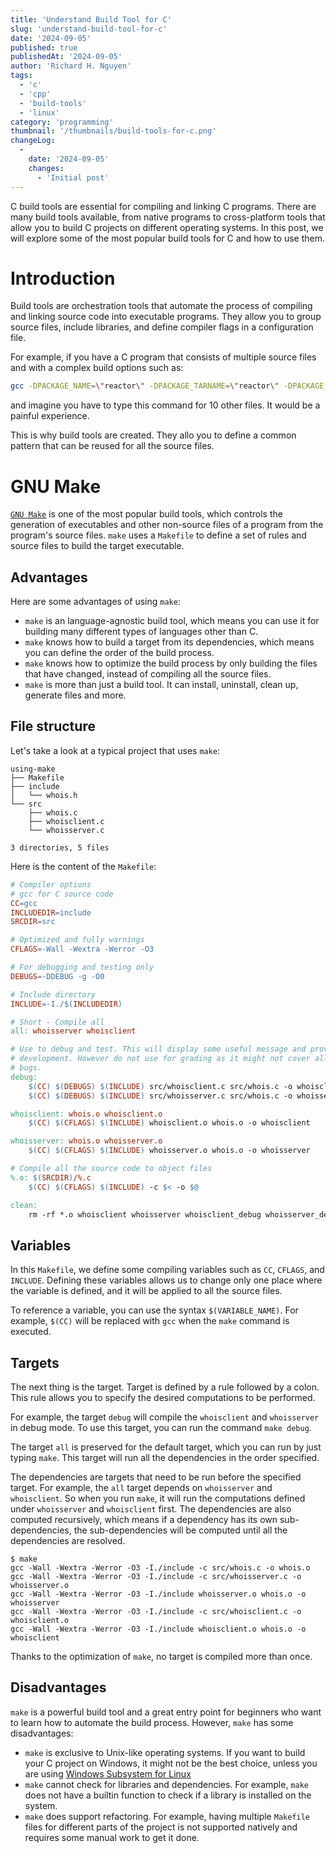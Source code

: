 ```yaml
---
title: 'Understand Build Tool for C'
slug: 'understand-build-tool-for-c'
date: '2024-09-05'
published: true
publishedAt: '2024-09-05'
author: 'Richard H. Nguyen'
tags:
  - 'c'
  - 'cpp'
  - 'build-tools'
  - 'linux'
category: 'programming'
thumbnail: '/thumbnails/build-tools-for-c.png'
changeLog:
  -
    date: '2024-09-05'
    changes:
      - 'Initial post'
---
```


C build tools are essential for compiling and linking C programs. There are many
build tools available, from native programs to cross-platform tools that allow
you to build C projects on different operating systems. In this post, we will
explore some of the most popular build tools for C and how to use them.

# Introduction

Build tools are orchestration tools that automate the process of compiling and
linking source code into executable programs. They allow you to group source
files, include libraries, and define compiler flags in a configuration file.

For example, if you have a C program that consists of multiple source files and
with a complex build options such as:

```sh
gcc -DPACKAGE_NAME=\"reactor\" -DPACKAGE_TARNAME=\"reactor\" -DPACKAGE_VERSION=\"0.0.1\" -DPACKAGE_STRING=\"reactor\ 0.0.1\" -DPACKAGE_BUGREPORT=\"\" -DPACKAGE_URL=\"\" -DPACKAGE=\"reactor\" -DVERSION=\"0.0.1\" -DHAVE_STDIO_H=1 -DHAVE_STDLIB_H=1 -DHAVE_STRING_H=1 -DHAVE_INTTYPES_H=1 -DHAVE_STDINT_H=1 -DHAVE_STRINGS_H=1 -DHAVE_SYS_STAT_H=1 -DHAVE_SYS_TYPES_H=1 -DHAVE_UNISTD_H=1 -DSTDC_HEADERS=1 -I.    -I../include -Wall -Wextra -Werror -pedantic -std=c11 -fPIC -O3  -g -O2 -MT librx_la-rx_request.lo -MD -MP -MF .deps/librx_la-rx_request.Tpo -c -o librx_la-rx_request.lo `test -f 'rx_request.c' || echo './'`rx_request.c
```

and imagine you have to type this command for 10 other files. It would be a
painful experience.

This is why build tools are created. They allo you to define a common pattern
that can be reused for all the source files.

# GNU Make

[`GNU Make`](https://www.gnu.org/software/make/) is one of the most popular
build tools, which controls the generation of executables and other non-source
files of a program from the program's source files. `make` uses a `Makefile` to
define a set of rules and source files to build the target executable.

## Advantages

Here are some advantages of using `make`:

- `make` is an language-agnostic build tool, which means you can use it for
building many different types of languages other than C.
- `make` knows how to build a target from its dependencies, which means you can
define the order of the build process.
- `make` knows how to optimize the build process by only building the files that
have changed, instead of compiling all the source files.
- `make` is more than just a build tool. It can install, uninstall, clean up,
generate files and more.

## File structure

Let's take a look at a typical project that uses `make`:

```ansi disableCopyButton
using-make
├── Makefile
├── include
│   └── whois.h
└── src
    ├── whois.c
    ├── whoisclient.c
    └── whoisserver.c

3 directories, 5 files
```

Here is the content of the `Makefile`:

```makefile
# Compiler options
# gcc for C source code
CC=gcc
INCLUDEDIR=include
SRCDIR=src

# Optimized and fully warnings
CFLAGS=-Wall -Wextra -Werror -O3

# For debugging and testing only
DEBUGS=-DDEBUG -g -O0

# Include directory
INCLUDE=-I./$(INCLUDEDIR)

# Short - Compile all
all: whoisserver whoisclient

# Use to debug and test. This will display some useful message and provide quick
# development. However do not use for grading as it might not cover all hidden
# bugs.
debug:
	$(CC) $(DEBUGS) $(INCLUDE) src/whoisclient.c src/whois.c -o whoisclient_debug
	$(CC) $(DEBUGS) $(INCLUDE) src/whoisserver.c src/whois.c -o whoisserver_debug

whoisclient: whois.o whoisclient.o
	$(CC) $(CFLAGS) $(INCLUDE) whoisclient.o whois.o -o whoisclient

whoisserver: whois.o whoisserver.o
	$(CC) $(CFLAGS) $(INCLUDE) whoisserver.o whois.o -o whoisserver

# Compile all the source code to object files
%.o: $(SRCDIR)/%.c
	$(CC) $(CFLAGS) $(INCLUDE) -c $< -o $@

clean:
	rm -rf *.o whoisclient whoisserver whoisclient_debug whoisserver_debug
```

## Variables

In this `Makefile`, we define some compiling variables such as `CC`, `CFLAGS`,
and `INCLUDE`. Defining these variables allows us to change only one place where
the variable is defined, and it will be applied to all the source files.

To reference a variable, you can use the syntax `$(VARIABLE_NAME)`. For example,
`$(CC)` will be replaced with `gcc` when the `make` command is executed.

## Targets

The next thing is the target. Target is defined by a rule followed by a colon.
This rule allows you to specify the desired computations to be performed.

For example, the target `debug` will compile the `whoisclient` and `whoisserver`
in debug mode. To use this target, you can run the command `make debug`.

The target `all` is preserved for the default target, which you can run by just
typing `make`. This target will run all the dependencies in the order specified.

The dependencies are targets that need to be run before the specified target.
For example, the `all` target depends on `whoisserver` and `whoisclient`. So
when you run `make`, it will run the computations defined under `whoisserver`
and `whoisclient` first. The dependencies are also computed recursively, which
means if a dependency has its own sub-dependencies, the sub-dependencies will be
computed until all the dependencies are resolved.

```ansi disableCopyButton
$ make
gcc -Wall -Wextra -Werror -O3 -I./include -c src/whois.c -o whois.o
gcc -Wall -Wextra -Werror -O3 -I./include -c src/whoisserver.c -o whoisserver.o
gcc -Wall -Wextra -Werror -O3 -I./include whoisserver.o whois.o -o whoisserver
gcc -Wall -Wextra -Werror -O3 -I./include -c src/whoisclient.c -o whoisclient.o
gcc -Wall -Wextra -Werror -O3 -I./include whoisclient.o whois.o -o whoisclient
```

Thanks to the optimization of `make`, no target is compiled more than once.

## Disadvantages

`make` is a powerful build tool and a great entry point for beginners who want
to learn how to automate the build process. However, `make` has some
disadvantages:

- `make` is exclusive to Unix-like operating systems. If you want to build your
C project on Windows, it might not be the best choice, unless you are using
[Windows Subsystem for Linux](https://learn.microsoft.com/en-us/windows/wsl/install)
- `make` cannot check for libraries and dependencies. For example, `make` does
not have a builtin function to check if a library is installed on the system.
- `make` does support refactoring. For example, having multiple `Makefile` files
for different parts of the project is not supported natively and requires some
manual work to get it done.



